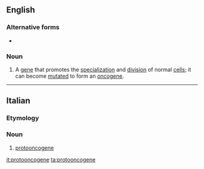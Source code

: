 ==English==

===Alternative forms===
* {{l|en|proto-oncogene}}

===Noun===
{{en-noun}}

# {{label|en|genetics}} A [[gene]] that promotes the [[specialization]] and [[division]] of normal [[cell]]s; it can become [[mutate]]d to form an [[oncogene]].

----

==Italian==

===Etymology===
{{prefix|proto|oncogene|lang=it}}

===Noun===
{{it-noun|m}}

# [[#English|protooncogene]]

[[it:protooncogene]]
[[ta:protooncogene]]